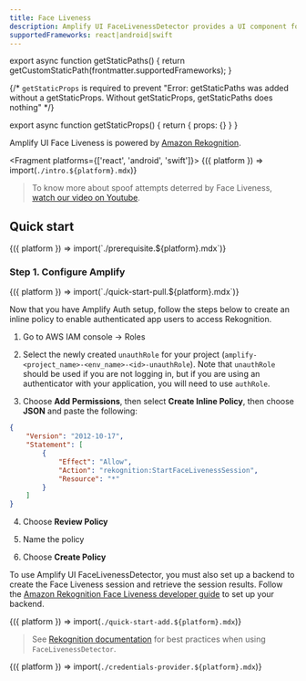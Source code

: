 ```yaml
---
title: Face Liveness
description: Amplify UI FaceLivenessDetector provides a UI component for Amazon Rekognition Face Liveness that helps developers deter fraud and scams during face-based identity checks by validating that users are physically present in front of the camera at that moment, and not an imposter spoofing the user's face.
supportedFrameworks: react|android|swift
---
```



export async function getStaticPaths() {
  return getCustomStaticPath(frontmatter.supportedFrameworks);
}

{/*  `getStaticProps` is required to prevent "Error: getStaticPaths was added without a getStaticProps. Without getStaticProps, getStaticPaths does nothing" */}

export async function getStaticProps() {
  return { props: {} }
}

Amplify UI Face Liveness is powered by [Amazon Rekognition](https://aws.amazon.com/rekognition/).

<Fragment platforms={['react', 'android', 'swift']}>
  {({ platform }) => import(`./intro.${platform}.mdx`)}
</Fragment>

> To know more about spoof attempts deterred by Face Liveness, <a href="">watch our video on Youtube</a>.

## Quick start

<Fragment>
  {({ platform }) => import(`./prerequisite.${platform}.mdx`)}
</Fragment>

### Step 1. Configure Amplify

<Fragment>
  {({ platform }) => import(`./quick-start-pull.${platform}.mdx`)}
</Fragment>

Now that you have Amplify Auth setup, follow the steps below to create an inline policy to enable authenticated app users to access Rekognition.

1. Go to AWS IAM console → Roles

2. Select the newly created `unauthRole` for your project (`amplify-<project_name>-<env_name>-<id>-unauthRole`). Note that `unauthRole` should be used if you are not logging in, but if you are using an authenticator with your application, you will need to use `authRole`.

3. Choose **Add Permissions**, then select **Create Inline Policy**, then choose **JSON** and paste the following:

```json
{
    "Version": "2012-10-17",
    "Statement": [
        {
            "Effect": "Allow",
            "Action": "rekognition:StartFaceLivenessSession",
            "Resource": "*"
        }
    ]
}
```

4. Choose **Review Policy**

5. Name the policy

6. Choose **Create Policy**

To use Amplify UI FaceLivenessDetector, you must also set up a backend to create the Face Liveness session and retrieve the session results. Follow the [Amazon Rekognition Face Liveness developer guide](https://docs.aws.amazon.com/rekognition/latest/dg/face-liveness-programming-api.html) to set up your backend.

<Fragment>{({ platform }) => import(`./quick-start-add.${platform}.mdx`)}</Fragment>

> See [Rekognition documentation](https://docs.aws.amazon.com/rekognition/latest/dg/recommendations-liveness.html) for best practices when using `FaceLivenessDetector`.

<Fragment>{({ platform }) => import(`./credentials-provider.${platform}.mdx`)}</Fragment>
